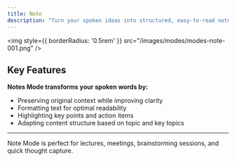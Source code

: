 ```yaml
---
title: Note
description: "Turn your spoken ideas into structured, easy-to-read notes. Notes Mode helps you capture and organize your thoughts with smart formatting and clear hierarchies."
---
```


<img
style={{ borderRadius: '0.5rem' }}
src="/images/modes/modes-note-001.png"
/>

## Key Features
**Notes Mode transforms your spoken words by:**
- Preserving original context while improving clarity
- Formatting text for optimal readability
- Highlighting key points and action items
- Adapting content structure based on topic and key topics

---
<Check>Note Mode is perfect for lectures, meetings, brainstorming sessions, and quick thought capture.</Check>